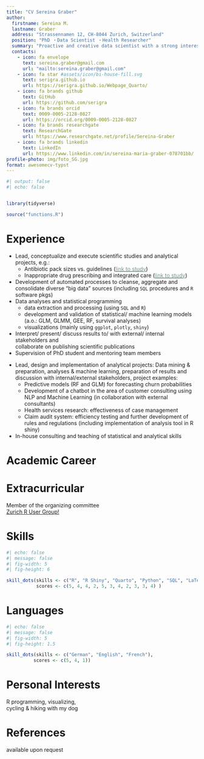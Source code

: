 ```yaml
---
title: "CV Sereina Graber"
author:
  firstname: Sereina M.
  lastname: Graber
  address: "Strassennamen 12, CH-8044 Zurich, Switzerland"
  position: "PhD ・Data Scientist ・Health Researcher"
  summary: "Proactive and creative data scientist with a strong interest in drug development and prescribing patterns, leveraging strong analytical, statistical and programming skills to drive innovative solutions and actionable insights."
  contacts:
    - icon: fa envelope
      text: sereina.graber@gmail.com
      url: "mailto:sereina.graber@gmail.com"
    - icon: fa star #assets/icon/bi-house-fill.svg
      text: serigra.github.io
      url: https://serigra.github.io/Webpage_Quarto/
    - icon: fa brands github
      text: GitHub
      url: https://github.com/serigra
    - icon: fa brands orcid
      text: 0009-0005-2128-0827
      url: https://orcid.org/0009-0005-2128-0827
    - icon: fa brands researchgate
      text: ResearchGate
      url: https://www.researchgate.net/profile/Sereina-Graber
    - icon: fa brands linkedin
      text: LinkedIn
      url: https://www.linkedin.com/in/sereina-maria-graber-078701bb/
profile-photo: img/foto_SG.jpg
format: awesomecv-typst
---
```

```r
#| output: false
#| echo: false


library(tidyverse)

source("functions.R")
```



::: {.leftpanel}
# Experience

```{=typst}
#resume-entry(
  title: "Data Scientist & Researcher",
  date: "Aug 2019 - current",
  location: "",
  description: "Department of Health Sciences, Helsana Insurance Group, Zurich",
)

```
* Lead, conceptualize and execute scientific studies and analytical projects, e.g.: 
  - Antibiotic pack sizes vs. guidelines ([[[link to study]{.underline}]{style="color:#23534799;"}](https://link.springer.com/article/10.1007/s15010-024-02420-9))
  - Inappropriate drug prescribing and integrated care ([[[link to study]{.underline}]{style="color:#23534799;"}](https://journals.plos.org/plosone/article?id=10.1371/journal.pone.0311099))
* Development of automated processes to cleanse, aggregate and consolidate diverse
"big data" sources (including `SQL` procedures and `R` software pkgs)
* Data analyses and statistical programming
  - data extraction and processing (using `SQL` and `R`)
  - development and validation of statistical/ machine learning models \
  (a.o.: GLM, GLMM, GEE, RF, survival analyses)
  - visualizations (mainly using `ggplot`, `plotly`, `shiny`)
* Interpret/ present/ discuss results to/ with external/ internal stakeholders and \
collaborate on publishing scientific publications
* Supervision of PhD student and mentoring team members

```{=typst}
#resume-entry(
  title: "Data Scientist",
  date: "Aug 2017 - Jul 2019",
  location: "",
  description: "Advanced Analytics, Sanitas Insurance Group, Zurich",
)
```

* Lead, design and implementation of analytical projects: Data mining &
preparation, analyses & machine learning, preparation of results and discussion
with internal/external stakeholders, project examples:
  - Predictive models (RF and GLM) for forecasting churn probabilities
  - Development of a chatbot in the area of customer consulting using NLP and
Machine Learning (in collaboration with external consultants)
  - Health services research: effectiveness of case management
  - Claim audit system: efficiency testing and further development of rules and
regulations (including implementation of analysis tool in R shiny)
* In-house consulting and teaching of statistical and analytical skills



# Academic Career

```{=typst}
#resume-entry(
  title: "Ph.D. in Evolutionary Biology",
  date: "Aug 2013 - Jul 2017",
  location: "",
  description: "Anthropological Institute and Museum, University of Zurich",
   top-space: 1.1em,
  below-space: 0.3em,
)

#resume-entry(
  title: "Master of Science - Biostatistics",
  date: "Sept 2012 - May 2015",
  location: "",
  description: "Epidemiology, Biostatistics and Prevention Institute, University of Zurich",
  top-space: 1.1em,
  below-space: 0.3em, 
)

#resume-entry(
  title: "Master of Science - Biology",
  date: "Sept 2010 - May 2012",
  location: "",
  description: "Anthropological Institute and Museum, University of Zurich",
  top-space: 1.1em,
  below-space: 0.3em, 
)

#resume-entry(
  title: "Bachelor of Science - Biology",
  date: "Sept 2007 - May 2010",
  location: "",
  description: "University of Zurich",
  top-space: 1.1em,
  below-space: 0.3em, 
)
```
:::

::: {.rightpanel}

# Extracurricular


Member of the organizing committee\
[Zurich R User Group!](https://zurich-r-user-group.github.io/)

# Skills

```r
#| echo: false
#| message: false
#| fig-width: 5
#| fig-height: 6

skill_dots(skills <- c("R", "R Shiny", "Quarto", "Python", "SQL", "LaTex", "Git", "Bash/ Shell", "SPSS", "JMP", "MS Office"),
           scores <- c(5, 4, 4, 2, 5, 3, 4, 2, 3, 3, 4) )
```




# Languages

```r
#| echo: false
#| message: false
#| fig-width: 5
#| fig-height: 1.5

skill_dots(skills <- c("German", "English", "French"),
          scores <- c(5, 4, 1))
```


# Personal Interests

R programming, visualizing,\
cycling & hiking with my dog



# References

available upon request

:::




